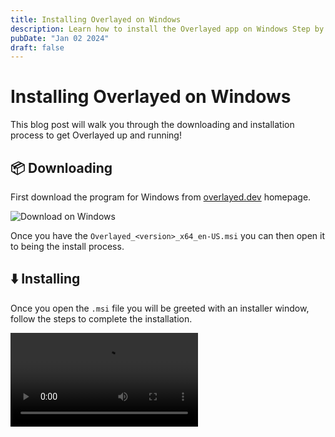 ```yaml
---
title: Installing Overlayed on Windows
description: Learn how to install the Overlayed app on Windows Step by Step
pubDate: "Jan 02 2024"
draft: false 
---
```



# Installing Overlayed on Windows

This blog post will walk you through the downloading and installation process to get Overlayed up and running!

## 📦 Downloading
First download the program for Windows from [overlayed.dev](https://overlayed.dev) homepage.

![Download on Windows](/img/blog/installing-overlayed-on-windows/download.png)

Once you have the `Overlayed_<version>_x64_en-US.msi` you can then open it to being the install process.

## ⬇️ Installing
Once you open the `.msi` file you will be greeted with an installer window, follow the steps to complete the installation.

<Video src="/img/blog/installing-overlayed-on-windows/install.mp4" />

### Windows SmartScreen

Because Overlayed has not built trust with Microsoft you might see a smartscreen warning. You can click `More info` and then `Run anyway` to continue with the installation.

![First smart screen prompt](/img/blog/installing-overlayed-on-windows/smartscreen-1.png)
![Second smart screen prompt](/img/blog/installing-overlayed-on-windows/smartscreen-2.png)

## 🥳 Congratulations!

You now have Overlayed and you can follow the steps provided in the app to get started!
